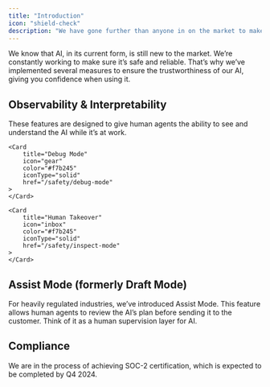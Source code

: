 ```yaml
---
title: "Introduction"
icon: "shield-check"
description: "We have gone further than anyone in on the market to make sure that our AI is safe and reliable."
---
```

We know that AI, in its current form, is still new to the market. We’re constantly working to make sure it’s safe and reliable. That’s why we’ve implemented several measures to ensure the trustworthiness of our AI, giving you confidence when using it.

## Observability & Interpretability

These features are designed to give human agents the ability to see and understand the AI while it’s at work.

<CardGroup cols={2}>
    <Card
        title="Inspect Mode"
        icon="hand-holding-heart"
        color="#f7b245"
        iconType="solid"
        href="/safety/inspect-mode"
    >
    </Card>

    <Card
        title="Debug Mode"
        icon="gear"
        color="#f7b245"
        iconType="solid"
        href="/safety/debug-mode"
    >
    </Card>

    <Card
        title="Human Takeover"
        icon="inbox"
        color="#f7b245"
        iconType="solid"
        href="/safety/inspect-mode"
    >
    </Card>

   <Card
        title="Handoff"
        icon="inbox"
        color="#f7b245"
        iconType="solid"
        href="/resources/human-handoff"
    >
    </Card>
</CardGroup>


## Assist Mode (formerly Draft Mode)

For heavily regulated industries, we’ve introduced Assist Mode. This feature allows human agents to review the AI’s plan before sending it to the customer. Think of it as a human supervision layer for AI.

<CardGroup cols={2}>
    <Card
        title="Assist Mode"
        icon="hand-holding-heart"
        color="#f7b245"
        iconType="solid"
        href="/resources/assist-mode"
    >
    </Card> 
</CardGroup>

## Compliance

We are in the process of achieving SOC-2 certification, which is expected to be completed by Q4 2024.
